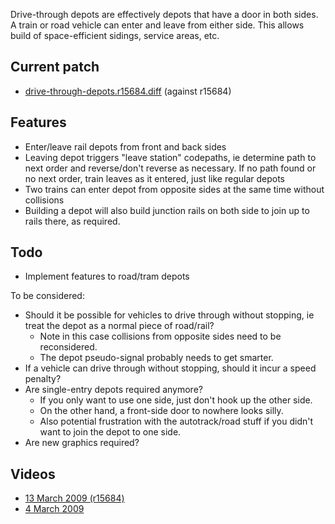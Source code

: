 Drive-through depots are effectively depots that have a door in both sides. A train or road vehicle can enter and leave from either side. This allows build of space-efficient sidings, service areas, etc.

== Current patch ==

* [http://cataclysm.cx/random/openttd/drive-through-depots.r15684.diff drive-through-depots.r15684.diff] (against r15684)

== Features ==

* Enter/leave rail depots from front and back sides
* Leaving depot triggers "leave station" codepaths, ie determine path to next order and reverse/don't reverse as necessary. If no path found or no next order, train leaves as it entered, just like regular depots
* Two trains can enter depot from opposite sides at the same time without collisions
* Building a depot will also build junction rails on both side to join up to rails there, as required.

== Todo ==

* Implement features to road/tram depots

To be considered:

* Should it be possible for vehicles to drive through without stopping, ie treat the depot as a normal piece of road/rail?
** Note in this case collisions from opposite sides need to be reconsidered.
** The depot pseudo-signal probably needs to get smarter.
* If a vehicle can drive through without stopping, should it incur a speed penalty?
* Are single-entry depots required anymore?
** If you only want to use one side, just don't hook up the other side.
** On the other hand, a front-side door to nowhere looks silly.
** Also potential frustration with the autotrack/road stuff if you didn't want to join the depot to one side.
* Are new graphics required?

== Videos ==

* [http://www.youtube.com/watch?v=EyndHZ6Bqtk 13 March 2009 (r15684)]
* [http://www.youtube.com/watch?v=zsEpFy_RSuU 4 March 2009]